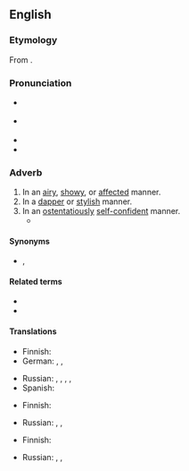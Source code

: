 ==English==
{{was wotd|2010|August|11}}

===Etymology===
From {{suffix|en|jaunty|ly}}.

===Pronunciation===
* {{a|UK}} {{IPA|en|/ˈdʒɔːn.tɪ.li/}}
* {{a|US}} {{IPA|en|/ˈdʒɑn.tɪ.li/|/ˈdʒɔn.tɪ.li/}}
* {{audio|en|en-us-jauntily.ogg|Audio (US)}}
* {{audio|en|en-au-jauntily.ogg|Audio (AU)}}

===Adverb===
{{en-adv}}

# In an [[airy]], [[showy]], or [[affected]] manner.
# In a [[dapper]] or [[stylish]] manner.
# In an [[ostentatiously]] [[self-confident]] manner.
#* {{quote-book|1=en|year=1966|author=James Workman|title=The Mad Emperor|publisher=Scripts|location=Melbourne, Sydney|page=52|passage=[He] walked quite '''jauntily''' across the courtyard to the distant door, his sandals clacking against the marble.}}

====Synonyms====
* {{sense|in a dapper or stylish manner}} {{l|en|rakishly}}, {{l|en|stylishly}}

====Related terms====
* {{l|en|jaunt}}
* {{l|en|jaunty}}

====Translations====
{{trans-top|in an airy, showy, or affected manner}}
* Finnish: {{t+|fi|leuhkasti}}
* German: {{t+|de|unbeschwert}}, {{t+|de|munter}}, {{t+|de|fröhlich}}
{{trans-mid}}
* Russian: {{t+|ru|ве́село}}, {{t+|ru|беспе́чно}}, {{t+|ru|легкомы́сленно}}, {{t+|ru|небре́жно}}, {{t+|ru|манерно}}
* Spanish: {{t+|es|animadamente}}
{{trans-bottom}}

{{trans-top|in a dapper or stylish manner}}
* Finnish: {{t+|fi|leuhkasti}}
{{trans-mid}}
* Russian: {{t+|ru|небре́жно}}, {{t|ru|[[с]] [[небрежный|небре́жным]] [[изящество|изя́ществом]]}}, {{t|ru|щёгольски}}
{{trans-bottom}}

{{trans-top|in an ostentatiously self-confident manner}}
* Finnish: {{t+|fi|leuhkasti}}
{{trans-mid}}
* Russian: {{t+|ru|небре́жно}}, {{t+|ru|самоуверенно}}, {{t+|ru|развязно}}
{{trans-bottom}}